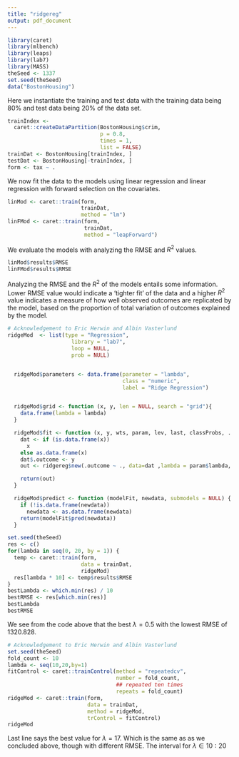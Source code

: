 ```yaml
---
title: "ridgereg"
output: pdf_document
---
```


```r
library(caret)
library(mlbench)
library(leaps)
library(lab7)
library(MASS)
theSeed <- 1337
set.seed(theSeed)
data("BostonHousing")
```

Here we instantiate the training and test data with the training data being 80% and test data being 20% of the data set.
```r
trainIndex <-
  caret::createDataPartition(BostonHousing$crim,
                             p = 0.8,
                             times = 1,
                             list = FALSE)
trainDat <- BostonHousing[trainIndex, ]
testDat <- BostonHousing[-trainIndex, ]
form <- tax ~ .

```

We now fit the data to the models using linear regression and linear regression with forward selection on the covariates.
```r
linMod <- caret::train(form,
                       trainDat,
                       method = "lm")
linFMod <- caret::train(form,
                        trainDat,
                        method = "leapForward")
```

We evaluate the models with analyzing the RMSE and $R^2$ values.
```r
linMod$results$RMSE
linFMod$results$RMSE
```

Analyzing the RMSE and the $R^2$ of the models entails some information. Lower RMSE value would indicate a 'tighter fit' of the data and a higher $R^2$ value indicates a measure of how well observed outcomes are replicated by the model, based on the proportion of total variation of outcomes explained by the model.

```r
# Acknowledgement to Eric Herwin and Albin Vasterlund
ridgeMod  <- list(type = "Regression",
                    library = "lab7",
                    loop = NULL,
                    prob = NULL)


  ridgeMod$parameters <- data.frame(parameter = "lambda",
                                    class = "numeric",
                                    label = "Ridge Regression")


  ridgeMod$grid <- function (x, y, len = NULL, search = "grid"){
    data.frame(lambda = lambda)
  }

  ridgeMod$fit <- function (x, y, wts, param, lev, last, classProbs, ...) {
    dat <- if (is.data.frame(x))
      x
    else as.data.frame(x)
    dat$.outcome <- y
    out <- ridgereg$new(.outcome ~ ., data=dat ,lambda = param$lambda, ...)

    return(out)
  }

  ridgeMod$predict <- function (modelFit, newdata, submodels = NULL) {
    if (!is.data.frame(newdata))
      newdata <- as.data.frame(newdata)
    return(modelFit$pred(newdata))
  }


```

```r
set.seed(theSeed)
res <- c()
for(lambda in seq(0, 20, by = 1)) {
  temp <- caret::train(form,
                       data = trainDat,
                       ridgeMod)
  res[lambda * 10] <- temp$results$RMSE
}
bestLambda <- which.min(res) / 10
bestRMSE <- res[which.min(res)]
bestLambda
bestRMSE
```
We see from the code above that the best $\lambda = 0.5$ with the lowest RMSE of 1320.828.

```r
# Acknowledgement to Eric Herwin and Albin Vasterlund
set.seed(theSeed)
fold_count <- 10
lambda <- seq(10,20,by=1)
fitControl <- caret::trainControl(method = "repeatedcv",
                                  number = fold_count,
                                  ## repeated ten times
                                  repeats = fold_count)
ridgeMod <- caret::train(form,
                         data = trainDat,
                         method = ridgeMod,
                         trControl = fitControl)
ridgeMod
```
Last line says the best value for $\lambda = 17$. Which is the same as as we concluded above, though with different RMSE. The interval for $\lambda \in 10:20$
